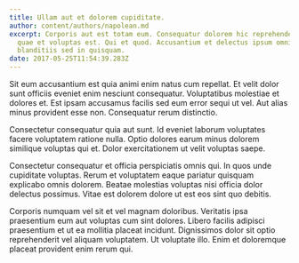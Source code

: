 ```yaml
---
title: Ullam aut et dolorem cupiditate.
author: content/authors/napolean.md
excerpt: Corporis aut est totam eum. Consequatur dolorem hic reprehenderit dicta
  quae et voluptas est. Qui et quod. Accusantium et delectus ipsum omnis. Est
  blanditiis sed in quisquam.
date: 2017-05-25T11:54:39.283Z
---
```

Sit eum accusantium est quia animi enim natus cum repellat. Et velit dolor sunt officiis eveniet enim nesciunt consequatur. Voluptatibus molestiae et dolores et. Est ipsam accusamus facilis sed eum error sequi ut vel. Aut alias minus provident esse non. Consequatur rerum distinctio.
 Consectetur consequatur quia aut sunt. Id eveniet laborum voluptates facere voluptatem ratione nulla. Optio dolores earum minus dolorem similique voluptas qui et. Dolor exercitationem ut velit voluptas saepe.
 Consectetur consequatur et officia perspiciatis omnis qui. In quos unde cupiditate voluptas. Rerum et voluptatem eaque pariatur quisquam explicabo omnis dolorem. Beatae molestias voluptas nisi officia dolor delectus possimus. Vitae est dolorem dolore ut est eos sint quo debitis.
 Corporis numquam vel sit et vel magnam doloribus. Veritatis ipsa praesentium eum aut voluptas cum sint dolores. Libero facilis adipisci praesentium et ut ea mollitia placeat incidunt. Dignissimos dolor sit optio reprehenderit vel aliquam voluptatem. Ut voluptate illo. Enim et doloremque placeat provident enim rerum qui.